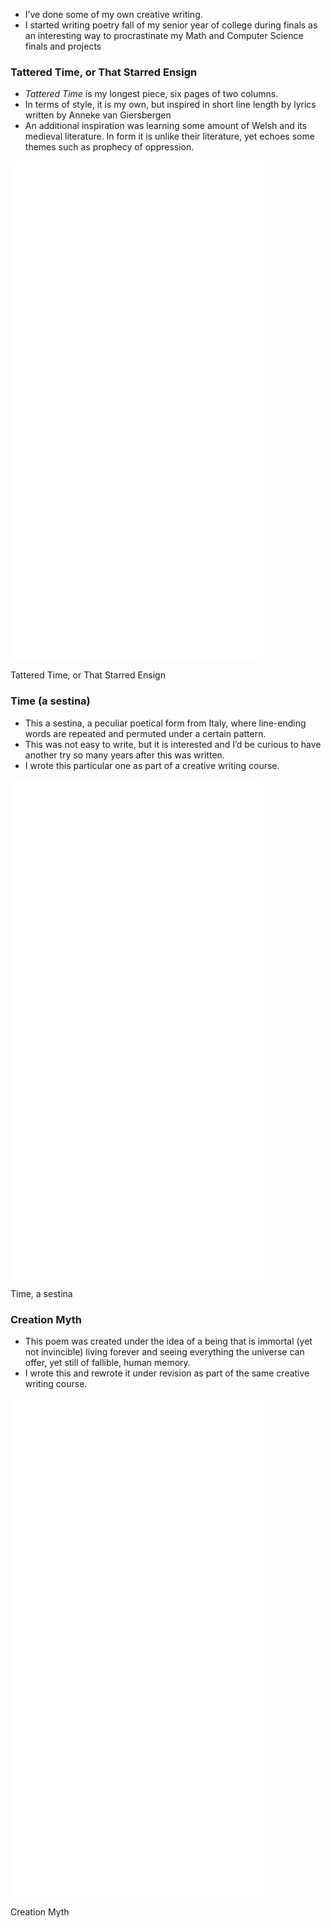 <!-- ## Writing -->

- I've done some of my own creative writing. 
- I started writing poetry fall of my senior year of college during finals as an
interesting way to procrastinate my Math and Computer Science finals and projects

### Tattered Time, or That Starred Ensign

- *Tattered Time* is my longest piece, six pages of two columns.
- In terms of style, it is my own, but inspired in short line length by lyrics written by Anneke van Giersbergen
- An additional inspiration was learning some amount of Welsh and its medieval literature. In form it is unlike their literature, yet echoes some themes such as prophecy of oppression. 

::: {#fig-tattered-time}

<embed src="./res/TatteredTime.pdf#view=FitB" width=80% height=800px> </embed>

Tattered Time, or That Starred Ensign

:::

### Time (a sestina)

- This a sestina, a peculiar poetical form from Italy, where line-ending words are repeated and permuted under a certain pattern.
- This was not easy to write, but it is interested and I'd be curious to have another try so many years after this was written.
- I wrote this particular one as part of a creative writing course. 

::: {#fig-time-sestina}

<embed src="./res/Time v2-Mine-2024-04-10.pdf#view=FitB" width=80% height=800px> </embed>

Time, a sestina

:::

### Creation Myth

- This poem was created under the idea of a being that is immortal (yet not invincible) living forever and seeing everything the universe can offer, yet still of fallible, human memory.
- I wrote this and rewrote it under revision as part of the same creative writing course. 

::: {#fig-creation-myth}

<embed src="./res/Creation Myth.pdf#view=FitB" width=80% height=800px> </embed>

Creation Myth

:::
